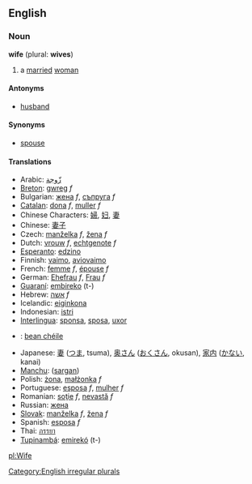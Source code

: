 ==English==
===Noun===
'''wife''' (plural: '''wives''')

# a [[marry|married]] [[woman]]

====Antonyms====
*[[husband]]
====Synonyms====
*[[spouse]]

====Translations====
*Arabic: [[زّوجة]]
*[[Breton]]: [[gwreg]] ''f''
*Bulgarian: [[жена]] ''f'', [[съпруга]] ''f''
*[[Catalan]]: [[dona]] ''f'', [[muller]] ''f''
*Chinese Characters: [[婦]], [[妇]], [[妻]]
*Chinese: [[妻子]]
*Czech:  [[manželka]] ''f'', [[žena]]  ''f''
*Dutch: [[vrouw]] ''f'', [[echtgenote]] ''f''
*[[Esperanto]]: [[edzino]]
*Finnish: [[vaimo]], [[aviovaimo]]
*French: [[femme]] ''f'', [[épouse]] ''f''
*German: [[Ehefrau]] ''f'', [[Frau]] ''f''
*[[Guaraní]]: [[embireko]] (t-)
*Hebrew: [[אשה]] ''f''
*Icelandic: [[eiginkona]]
*Indonesian: [[istri]]
*[[Interlingua]]: [[sponsa]], [[sposa]], [[uxor]]
*{{ga}}: [[bean chéile]]
*Japanese: [[妻]] ([[つま]], tsuma), [[奥さん]] ([[おくさん]], okusan), [[家内]] ([[かない]], kanai)
*[[Manchu]]: ([[sargan]])
*Polish: [[żona]], [[małżonka]] ''f''
*Portuguese: [[esposa]] ''f'', [[mulher]] ''f''
*Romanian: [[soţie]] ''f'', [[nevastă]] ''f''
*Russian: [[жена]]
*[[Slovak]]: [[manželka]] ''f'', [[žena]] ''f''
*Spanish: [[esposa]] ''f''
*Thai: [[ภรรยา]]
*[[Tupinambá]]: [[emirekó]] (t-)

[[Category:English irregular plurals]]

[[pl:Wife]]